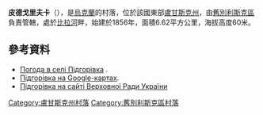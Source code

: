 {{coord|49|17|46|N|38|52|37|E|scale:100000|display=title}}

'''皮德戈里夫卡'''（{{lang-uk|Підгорівка}}），是[[烏克蘭|烏克蘭]]的村落，位於該國東部[[盧甘斯克州|盧甘斯克州]]，由[[舊別利斯克區|舊別利斯克區]]負責管轄，處於[[比拉河_(艾達爾河右支流)|比拉河]]畔，始建於1856年，面積6.62平方公里，海拔高度60米。

==參考資料==
* [http://weather.in.ua/ua/lyganskaja/20543 Погода в селі Підгорівка] {{Wayback|url=http://weather.in.ua/ua/lyganskaja/20543 |date=20111220032210 }}.
* [https://maps.google.com.ua/maps?q=%D0%BF%D1%96%D0%B4%D0%B3%D0%BE%D1%80%D1%96%D0%B2%D0%BA%D0%B0&oe=utf-8&client=firefox-a&channel=sb&ie=UTF-8&mid=1397224063 Підгорівка на Google-картах].
* [http://w1.c1.rada.gov.ua/pls/z7502/A005?rdat1=05.04.2013&rf7571=18779 Підгорівка на сайті Верховної Ради України] {{Wayback|url=http://w1.c1.rada.gov.ua/pls/z7502/A005?rdat1=05.04.2013&rf7571=18779 |date=20160130163621 }}

{{DEFAULTSORT:Підгорівка}}
[[Category:盧甘斯克州村落|Category:盧甘斯克州村落]]
[[Category:舊別利斯克區村落|Category:舊別利斯克區村落]]


{{Luhansk-geo-stub}}